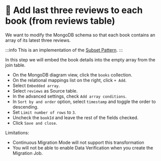 
# 👐 Add last three reviews to each book (from reviews table)

We want to modify the MongoDB schema so that each book contains an array of its latest three reviews.

:::info
This is an implementation of the [Subset Pattern](https://www.mongodb.com/blog/post/building-with-patterns-the-subset-pattern).
:::

In this step we will embed the book details into the empty array from the join table. 

- On the MongoDB diagram view, click the `books` collection.
- On the relational mappings list on the right, click `+ Add`.
- Select `Embedded array`.
- Select `reviews` as Source table.
- In the advanced settings, check `Add array conditions`.
- In `Sort by and order` option, select `timestamp` and toggle the order to descending.
- Set `Limit number of rows` to `3`.
- Uncheck the `bookId` and leave the rest of the fields checked.
- Click `Save and close`.

Limitations: 
- Continuous Migration Mode will not support this transformation
- You will not be able to enable Data Verification when you create the Migration Job.

<Screenshot url="http://127.0.0.1:8278" src="img/150-image-002.png" alt="Changes in the books collection" />

